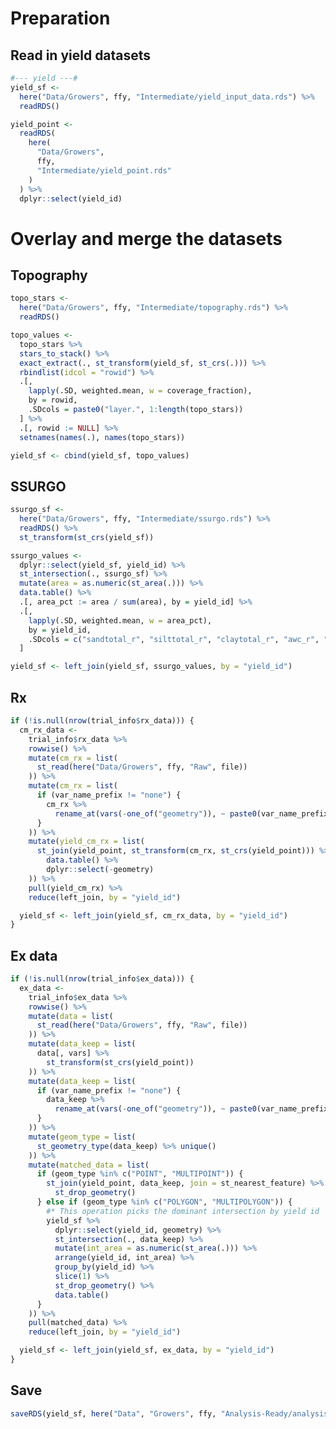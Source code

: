 # Preparation

## Read in yield datasets

```r
#--- yield ---#
yield_sf <-
  here("Data/Growers", ffy, "Intermediate/yield_input_data.rds") %>%
  readRDS()
```

```r
yield_point <-
  readRDS(
    here(
      "Data/Growers",
      ffy,
      "Intermediate/yield_point.rds"
    )
  ) %>%
  dplyr::select(yield_id)

```

# Overlay and merge the datasets

## Topography

```r
topo_stars <-
  here("Data/Growers", ffy, "Intermediate/topography.rds") %>%
  readRDS()

topo_values <-
  topo_stars %>%
  stars_to_stack() %>%
  exact_extract(., st_transform(yield_sf, st_crs(.))) %>%
  rbindlist(idcol = "rowid") %>%
  .[,
    lapply(.SD, weighted.mean, w = coverage_fraction),
    by = rowid,
    .SDcols = paste0("layer.", 1:length(topo_stars))
  ] %>%
  .[, rowid := NULL] %>%
  setnames(names(.), names(topo_stars))

yield_sf <- cbind(yield_sf, topo_values)
```

## SSURGO

```r
ssurgo_sf <-
  here("Data/Growers", ffy, "Intermediate/ssurgo.rds") %>%
  readRDS() %>%
  st_transform(st_crs(yield_sf))

ssurgo_values <-
  dplyr::select(yield_sf, yield_id) %>%
  st_intersection(., ssurgo_sf) %>%
  mutate(area = as.numeric(st_area(.))) %>%
  data.table() %>%
  .[, area_pct := area / sum(area), by = yield_id] %>%
  .[,
    lapply(.SD, weighted.mean, w = area_pct),
    by = yield_id,
    .SDcols = c("sandtotal_r", "silttotal_r", "claytotal_r", "awc_r", "om_r", "dbovendry_r")
  ]

yield_sf <- left_join(yield_sf, ssurgo_values, by = "yield_id")

```

## Rx

```r
if (!is.null(nrow(trial_info$rx_data))) {
  cm_rx_data <-
    trial_info$rx_data %>%
    rowwise() %>%
    mutate(cm_rx = list(
      st_read(here("Data/Growers", ffy, "Raw", file))
    )) %>%
    mutate(cm_rx = list(
      if (var_name_prefix != "none") {
        cm_rx %>%
          rename_at(vars(-one_of("geometry")), ~ paste0(var_name_prefix, "_", .))
      }
    )) %>%
    mutate(yield_cm_rx = list(
      st_join(yield_point, st_transform(cm_rx, st_crs(yield_point))) %>%
        data.table() %>%
        dplyr::select(-geometry)
    )) %>%
    pull(yield_cm_rx) %>%
    reduce(left_join, by = "yield_id")

  yield_sf <- left_join(yield_sf, cm_rx_data, by = "yield_id")
}
```

## Ex data

```r

if (!is.null(nrow(trial_info$ex_data))) {
  ex_data <-
    trial_info$ex_data %>%
    rowwise() %>%
    mutate(data = list(
      st_read(here("Data/Growers", ffy, "Raw", file))
    )) %>%
    mutate(data_keep = list(
      data[, vars] %>%
        st_transform(st_crs(yield_point))
    )) %>%
    mutate(data_keep = list(
      if (var_name_prefix != "none") {
        data_keep %>%
          rename_at(vars(-one_of("geometry")), ~ paste0(var_name_prefix, "_", .))
      }
    )) %>%
    mutate(geom_type = list(
      st_geometry_type(data_keep) %>% unique()
    )) %>%
    mutate(matched_data = list(
      if (geom_type %in% c("POINT", "MULTIPOINT")) {
        st_join(yield_point, data_keep, join = st_nearest_feature) %>%
          st_drop_geometry()
      } else if (geom_type %in% c("POLYGON", "MULTIPOLYGON")) {
        #* This operation picks the dominant intersection by yield id
        yield_sf %>%
          dplyr::select(yield_id, geometry) %>%
          st_intersection(., data_keep) %>%
          mutate(int_area = as.numeric(st_area(.))) %>%
          arrange(yield_id, int_area) %>%
          group_by(yield_id) %>%
          slice(1) %>%
          st_drop_geometry() %>%
          data.table()
      }
    )) %>%
    pull(matched_data) %>%
    reduce(left_join, by = "yield_id")

  yield_sf <- left_join(yield_sf, ex_data, by = "yield_id")
}
```

## Save

```r
saveRDS(yield_sf, here("Data", "Growers", ffy, "Analysis-Ready/analysis_data.rds"))
```
